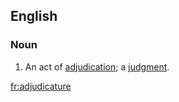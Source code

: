 ==English==
===Noun===
{{en-noun}}
# An act of [[adjudication]]; a [[judgment]].

[[fr:adjudicature]]